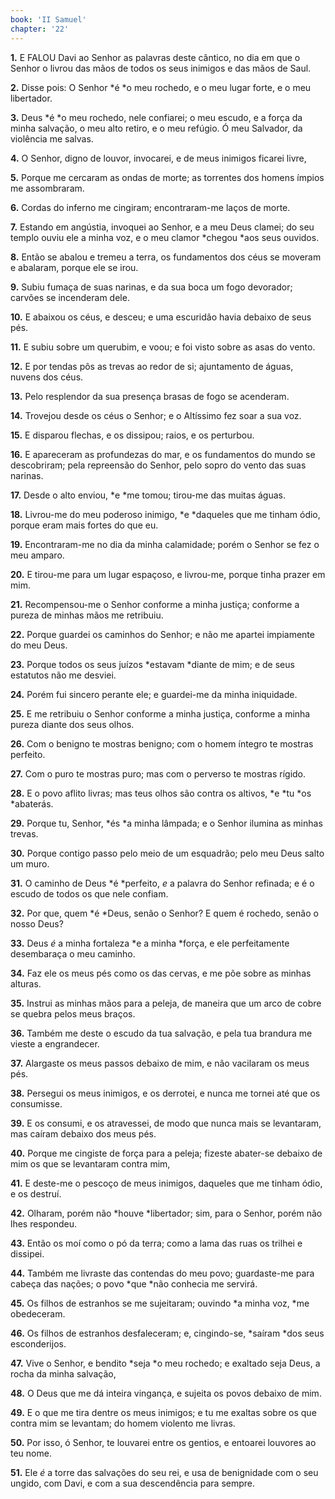```yaml
---
book: 'II Samuel'
chapter: '22'
---
```


**1.** E FALOU Davi ao Senhor as palavras deste cântico, no dia em que o Senhor o livrou das mãos de todos os seus inimigos e das mãos de Saul.

**2.** Disse pois: O Senhor *é *o meu rochedo, e o meu lugar forte, e o meu libertador.

**3.** Deus *é *o meu rochedo, nele confiarei; o meu escudo, e a força da minha salvação, o meu alto retiro, e o meu refúgio. Ó meu Salvador, da violência me salvas.

**4.** O Senhor, digno de louvor, invocarei, e de meus inimigos ficarei livre,

**5.** Porque me cercaram as ondas de morte; as torrentes dos homens ímpios me assombraram.

**6.** Cordas do inferno me cingiram; encontraram-me laços de morte.

**7.** Estando em angústia, invoquei ao Senhor, e a meu Deus clamei; do seu templo ouviu ele a minha voz, e o meu clamor *chegou *aos seus ouvidos.

**8.** Então se abalou e tremeu a terra, os fundamentos dos céus se moveram e abalaram, porque ele se irou.

**9.** Subiu fumaça de suas narinas, e da sua boca um fogo devorador; carvões se incenderam dele.

**10.** E abaixou os céus, e desceu; e uma escuridão havia debaixo de seus pés.

**11.** E subiu sobre um querubim, e voou; e foi visto sobre as asas do vento.

**12.** E por tendas pôs as trevas ao redor de si; ajuntamento de águas, nuvens dos céus.

**13.** Pelo resplendor da sua presença brasas de fogo se acenderam.

**14.** Trovejou desde os céus o Senhor; e o Altíssimo fez soar a sua voz.

**15.** E disparou flechas, e os dissipou; raios, e os perturbou.

**16.** E apareceram as profundezas do mar, e os fundamentos do mundo se descobriram; pela repreensão do Senhor, pelo sopro do vento das suas narinas.

**17.** Desde o alto enviou, *e *me tomou; tirou-me das muitas águas.

**18.** Livrou-me do meu poderoso inimigo, *e *daqueles que me tinham ódio, porque eram mais fortes do que eu.

**19.** Encontraram-me no dia da minha calamidade; porém o Senhor se fez o meu amparo.

**20.** E tirou-me para um lugar espaçoso, e livrou-me, porque tinha prazer em mim.

**21.** Recompensou-me o Senhor conforme a minha justiça; conforme a pureza de minhas mãos me retribuiu.

**22.** Porque guardei os caminhos do Senhor; e não me apartei impiamente do meu Deus.

**23.** Porque todos os seus juízos *estavam *diante de mim; e de seus estatutos não me desviei.

**24.** Porém fui sincero perante ele; e guardei-me da minha iniquidade.

**25.** E me retribuiu o Senhor conforme a minha justiça, conforme a minha pureza diante dos seus olhos.

**26.** Com o benigno te mostras benigno; com o homem íntegro te mostras perfeito.

**27.** Com o puro te mostras puro; mas com o perverso te mostras rígido.

**28.** E o povo aflito livras; mas teus olhos são contra os altivos, *e *tu *os *abaterás.

**29.** Porque tu, Senhor, *és *a minha lâmpada; e o Senhor ilumina as minhas trevas.

**30.** Porque contigo passo pelo meio de um esquadrão; pelo meu Deus salto um muro.

**31.** O caminho de Deus *é *perfeito, *e* a palavra do Senhor refinada; e é o escudo de todos os que nele confiam.

**32.** Por que, quem *é *Deus, senão o Senhor? E quem é rochedo, senão o nosso Deus?

**33.** Deus *é* a minha fortaleza *e a minha *força, e ele perfeitamente desembaraça o meu caminho.

**34.** Faz ele os meus pés como os das cervas, e me põe sobre as minhas alturas.

**35.** Instrui as minhas mãos para a peleja, de maneira que um arco de cobre se quebra pelos meus braços.

**36.** Também me deste o escudo da tua salvação, e pela tua brandura me vieste a engrandecer.

**37.** Alargaste os meus passos debaixo de mim, e não vacilaram os meus pés.

**38.** Persegui os meus inimigos, e os derrotei, e nunca me tornei até que os consumisse.

**39.** E os consumi, e os atravessei, de modo que nunca mais se levantaram, mas caíram debaixo dos meus pés.

**40.** Porque me cingiste de força para a peleja; fizeste abater-se debaixo de mim os que se levantaram contra mim,

**41.** E deste-me o pescoço de meus inimigos, daqueles que me tinham ódio, e os destruí.

**42.** Olharam, porém não *houve *libertador; sim, para o Senhor, porém não lhes respondeu.

**43.** Então os moí como o pó da terra; como a lama das ruas os trilhei e dissipei.

**44.** Também me livraste das contendas do meu povo; guardaste-me para cabeça das nações; o povo *que *não conhecia me servirá.

**45.** Os filhos de estranhos se me sujeitaram; ouvindo *a minha voz, *me obedeceram.

**46.** Os filhos de estranhos desfaleceram; e, cingindo-se, *saíram *dos seus esconderijos.

**47.** Vive o Senhor, e bendito *seja *o meu rochedo; e exaltado seja Deus, a rocha da minha salvação,

**48.** O Deus que me dá inteira vingança, e sujeita os povos debaixo de mim.

**49.** E o que me tira dentre os meus inimigos; e tu me exaltas sobre os que contra mim se levantam; do homem violento me livras.

**50.** Por isso, ó Senhor, te louvarei entre os gentios, e entoarei louvores ao teu nome.

**51.** Ele *é* a torre das salvações do seu rei, e usa de benignidade com o seu ungido, com Davi, e com a sua descendência para sempre.